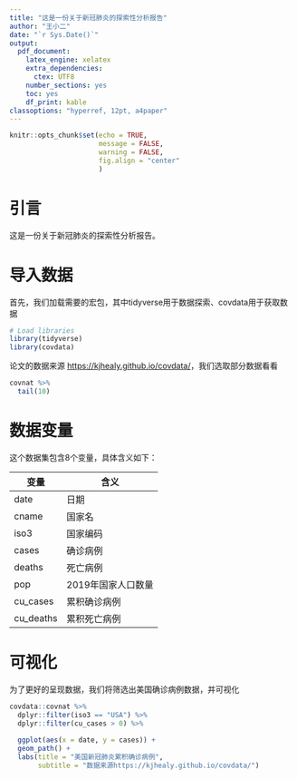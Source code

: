 ```yaml
---
title: "这是一份关于新冠肺炎的探索性分析报告"
author: "王小二"
date: "`r Sys.Date()`"
output:
  pdf_document: 
    latex_engine: xelatex
    extra_dependencies:
      ctex: UTF8
    number_sections: yes
    toc: yes
    df_print: kable
classoptions: "hyperref, 12pt, a4paper"
---
```



```r
knitr::opts_chunk$set(echo = TRUE, 
                      message = FALSE, 
                      warning = FALSE,
                      fig.align = "center"
                      )
```



# 引言

这是一份关于新冠肺炎的探索性分析报告。



# 导入数据

首先，我们加载需要的宏包，其中tidyverse用于数据探索、covdata用于获取数据

```r
# Load libraries
library(tidyverse) 
library(covdata)
```


论文的数据来源
[https://kjhealy.github.io/covdata/](https://kjhealy.github.io/covdata/)，我们选取部分数据看看


```r
covnat %>% 
  tail(10) 
```



# 数据变量

这个数据集包含8个变量，具体含义如下：

| 变量      	| 含义               	|
|-----------	|--------------------	|
| date      	| 日期               	|
| cname     	| 国家名             	|
| iso3      	| 国家编码           	|
| cases     	| 确诊病例           	|
| deaths    	| 死亡病例           	|
| pop       	| 2019年国家人口数量 	|
| cu_cases  	| 累积确诊病例       	|
| cu_deaths 	| 累积死亡病例       	|



# 可视化

为了更好的呈现数据，我们将筛选出美国确诊病例数据，并可视化

```r
covdata::covnat %>% 
  dplyr::filter(iso3 == "USA") %>% 
  dplyr::filter(cu_cases > 0) %>% 
  
  ggplot(aes(x = date, y = cases)) +
  geom_path() +
  labs(title = "美国新冠肺炎累积确诊病例",
       subtitle = "数据来源https://kjhealy.github.io/covdata/")
```


